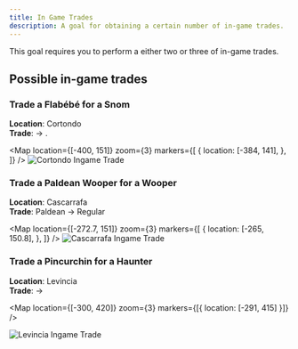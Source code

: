 ```yaml
---
title: In Game Trades
description: A goal for obtaining a certain number of in-game trades.
---
```



This goal requires you to perform a either two or three of in-game trades.

## Possible in-game trades

### Trade a Flabébé for a Snom

**Location**: Cortondo<br />
**Trade**: <Pokemon name="flabebe" displayName="Flabébé" /> -> <Pokemon name="Snom" />.

<Map
  location={[-400, 151]}
  zoom={3}
  markers={[
    {
      location: [-384, 141],
    },
  ]}
/>
![Cortondo Ingame Trade](/in-game-trades/cortondotrade.jpg)

### Trade a Paldean Wooper for a Wooper

**Location**: Cascarrafa<br />
**Trade**: Paldean <Pokemon name="Wooper" /> -> Regular <Pokemon name="Wooper" /> <br />

<Map
  location={[-272.7, 151]}
  zoom={3}
  markers={[
    {
      location: [-265, 150.8],
    },
  ]}
/>
![Cascarrafa Ingame Trade](/in-game-trades/cascarrafatrade.jpg)

### Trade a Pincurchin for a Haunter

**Location**: Levincia<br />
**Trade**: <Pokemon name="Pincurchin" /> -> <Pokemon name="Haunter" />

<Map location={[-300, 420]} zoom={3} markers={[{
  location: [-291, 415]
}]} />

![Levincia Ingame Trade](/in-game-trades/levinciatrade.jpg)
